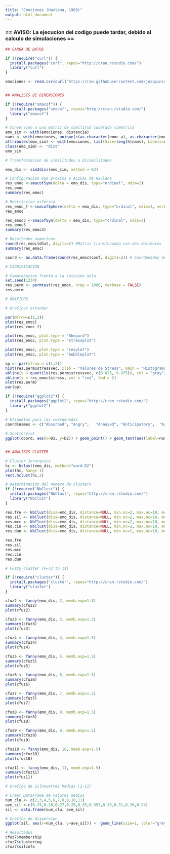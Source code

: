 ---
title: "Emociones (Havlena, 1989)"
output: html_document
---
### == AVISO: La ejecucion del codigo puede tardar, debido al calculo de simulaciones ==

```{r}

## CARGA DE DATOS

if (!require("curl")) {
  install.packages("curl", repos="http://cran.rstudio.com/") 
  library("curl")
}

emociones <- read.csv(curl("https://raw.githubusercontent.com/joaquinsanchez/LibroEP/master/Cap_3/emociones.csv"), sep = ";")


## ANALISIS DE DIMENSIONES

if (!require("smacof")) {
  install.packages("smacof", repos="http://cran.rstudio.com/") 
  library("smacof")
}

# Conversion a una matriz de similitud cuadrada simetrica 
emo_sim <- with(emociones, distancia)
nams <- with(emociones, unique(c(as.character(emoc_a), as.character(emoc_b))))
attributes(emo_sim) <- with(emociones, list(Size=length(nams), Labels=nams, Diag=FALSE, Upper=FALSE, method="user"))
class(emo_sim) <- "dist"
emo_sim

# Transformacion de similitudes a disimilitudes

emo_dis <- sim2diss(emo_sim, method = 63)

# Configuracion mas proxima a ALSCAL de Havlena
res_emoc <-smacofSym(delta = emo_dis, type="ordinal", ndim=2)
res_emoc
summary(res_emoc)

# Restriccion esferica
res_emoc_f <-smacofSphere(delta = emo_dis, type="ordinal", ndim=2, verbose=FALSE)
res_emoc

res_emoc3 <-smacofSym(delta = emo_dis, type="ordinal", ndim=3)
res_emoc3
summary(res_emoc3)

# Resultados numericos
round(res_emoc$dhat, digits=2) #Matriz transformada con dos decimales
summary(res_emoc)

coord <- as.data.frame(round(res_emoc$conf, digits=2)) # Coordenadas de dos dimensiones

# SIGNIFICACION

# Comprobacion frente a la solucion nula
set.seed(1234)
res.perm <- permtest(res_emoc, nrep = 1000, verbose = FALSE)
res.perm

# GRAFICOS

# Graficos estandar

par(mfrow=c(1,2))
plot(res_emoc)
plot(res_emoc_f)

plot(res_emoc, plot.type = "Shepard")
plot(res_emoc, plot.type = "stressplot")

plot(res_emoc, plot.type = "resplot")
plot(res_emoc, plot.type = "bubbleplot")

op <- par(mfrow = c(1,2))
hist(res.perm$stressvec, xlab = "Valores de Stress", main = "Histograma de Permutaciones")
abline(v = quantile(res.perm$stressvec, c(0.025, 0.975)), col = "gray")
abline(v = res_emoc$stress, col = "red", lwd = 2)
plot(res.perm)
par(op)

if (!require("ggplot2")) {
  install.packages("ggplot2", repos="http://cran.rstudio.com/")
  library("ggplot2")
}

# Etiquetas para las coordenadas
coord$names <- c("Absorbed", "Angry",	"Annoyed", "Anticipatory",	"Aware",	"Crying", "Disappointed",	"Energetic", "Enjoying", "Enthusiastic", "Excited", "Exhilarated", "Fearful", "Frustrated", "Grief-stricken",	"Happy",	"Horrified",	"In Pain", "Interested",	"Joyful",	"Peaceful",	"Pleased",	"Proud",	"Relaxed",	"Relieved",	"Sad", "Satisfied", "Surprised") 
 
# Scatterplot
ggplot(coord, aes(x=D1, y=D2)) + geom_point() + geom_text(aes(label=names, hjust=0.5, vjust=1.5)) + coord_cartesian(xlim=c(-1.5,1.5), ylim = c(-1, 1)) + theme(panel.background=element_rect(fill="white"), axis.line=element_line(size=0.7, color="black"),axis.text.x=element_text(colour="black"), axis.text.y=element_text(colour="black"), text=element_text(size=16)) + geom_hline(aes(yintercept=0), linetype="dashed") + geom_vline(aes(xintercept=0), linetype="dashed")


## ANALISIS CLUSTER

# Cluster Jerarquico
hc <- hclust(emo_dis, method="ward.D2")
plot(hc, hang=-1)
rect.hclust(hc,2)

# Determinacion del numero de clusters
if (!require("NbClust")) {
  install.packages("NbClust", repos="http://cran.rstudio.com/")
  library("NbClust")
}

res.fre <- NbClust(diss=emo_dis, distance=NULL, min.nc=2, max.nc=10, method="ward.D2", index="frey")
res.sil <- NbClust(diss=emo_dis, distance=NULL, min.nc=2, max.nc=10, method="ward.D2", index="silhouette")
res.mcc <- NbClust(diss=emo_dis, distance=NULL, min.nc=2, max.nc=10, method="ward.D2", index="mcclain")
res.cin <- NbClust(diss=emo_dis, distance=NULL, min.nc=2, max.nc=10, method="ward.D2", index="cindex")
res.dun <- NbClust(diss=emo_dis, distance=NULL, min.nc=2, max.nc=10, method="ward.D2", index="dunn")

res.fre
res.sil
res.mcc
res.cin
res.dun

# Fuzzy Cluster (k=(2 to 11)

if (!require("cluster")) {
  install.packages("cluster", repos="http://cran.rstudio.com/")
  library("cluster")
}

cfuz2 <- fanny(emo_dis, 2, memb.exp=1.5)
summary(cfuz2)
plot(cfuz2)

cfuz3 <- fanny(emo_dis, 3, memb.exp=1.5)
summary(cfuz3)
plot(cfuz3)

cfuz4 <- fanny(emo_dis, 4, memb.exp=1.5)
summary(cfuz4)
plot(cfuz4)

cfuz5 <- fanny(emo_dis, 5, memb.exp=1.5)
summary(cfuz5)
plot(cfuz5)

cfuz6 <- fanny(emo_dis, 6, memb.exp=1.5)
summary(cfuz6)
plot(cfuz6)

cfuz7 <- fanny(emo_dis, 7, memb.exp=1.5)
summary(cfuz7)
plot(cfuz7)

cfuz8 <- fanny(emo_dis, 8, memb.exp=1.5)
summary(cfuz8)
plot(cfuz8)

cfuz9 <- fanny(emo_dis, 9, memb.exp=1.5)
summary(cfuz9)
plot(cfuz9)

cfuz10 <- fanny(emo_dis, 10, memb.exp=1.5)
summary(cfuz10)
plot(cfuz10)

cfuz11 <- fanny(emo_dis, 11, memb.exp=1.5)
summary(cfuz11)
plot(cfuz11)

# Grafico de Silhouettes Medias (2-11)

# Crear DataFrame de valores medios
num_clu <- c(2,3,4,5,6,7,8,9,10,11)
ave_sil <-c(0.25,0.28,0.27,0.29,0.35,0.352,0.33,0.31,0.26,0.24)
sil <- data.frame(num_clu, ave_sil) 

# Grafico de dispersion
ggplot(sil, aes(x=num_clu, y=ave_sil)) +  geom_line(size=1, color="grey") + geom_point(color="black", size=4) + theme(panel.background=element_rect(fill="white"), axis.line=element_line(size=0.7, color="black"),axis.text.x=element_text(colour="black"), axis.text.y=element_text(colour="black"), text=element_text(size=20)) + labs(x="Num. de Clusters", y="Valor Silhouette Medio (S)") + scale_x_continuous(breaks=2:12)

# Resultados
cfuz7$membership
cfuz7$clustering
cfuz7$silinfo

```
